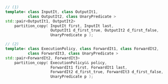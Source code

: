 ```cpp
// (1)
template< class InputIt, class OutputIt1,
          class OutputIt2, class UnaryPredicate >
std::pair<OutputIt1, OutputIt2>
    partition_copy( InputIt first, InputIt last,
                    OutputIt1 d_first_true, OutputIt2 d_first_false,
                    UnaryPredicate p );

// (2)
template< class ExecutionPolicy, class ForwardIt1, class ForwardIt2,
          class ForwardIt3, class UnaryPredicate >
std::pair<ForwardIt2, ForwardIt3>
    partition_copy( ExecutionPolicy&& policy,
                    ForwardIt1 first, ForwardIt1 last,
                    ForwardIt2 d_first_true, ForwardIt3 d_first_false,
                    UnaryPredicate p );
```
